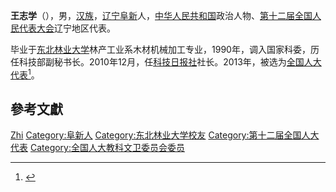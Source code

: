 {{Otheruses|王志学}}

'''王志学'''（{{bd|1955年||}}），男，[[汉族|汉族]]，[[辽宁|辽宁]][[阜新|阜新]]人，[[中华人民共和国|中华人民共和国]]政治人物、[[第十二届全国人民代表大会|第十二届全国人民代表大会]]辽宁地区代表。

毕业于[[东北林业大学|东北林业大学]]林产工业系木材机械加工专业，1990年，调入国家科委，历任科技部副秘书长。2010年12月，任[[科技日报社|科技日报社]]社长。2013年，被选为[[全国人大代表|全国人大代表]]<ref>{{cite news|title=全国人大代表信息-王志学|url= http://210.82.31.1:8084/delegate/viewDelegate.action?dbid=120360|accessdate=2013-03-28|newspaper=全国人大网}}</ref>。

== 參考文獻 ==
{{reflist}}

{{中国政治人物小作品}}
{{中华全国新闻工作者协会第八届理事会}}

{{Authority control}}
{{DEFAULTSORT:Wang王}}
[[Category:王姓|Zhi]]
[[Category:阜新人|Category:阜新人]]
[[Category:东北林业大学校友|Category:东北林业大学校友]]
[[Category:第十二届全国人大代表|Category:第十二届全国人大代表]]
[[Category:全国人大教科文卫委员会委员|Category:全国人大教科文卫委员会委员]]